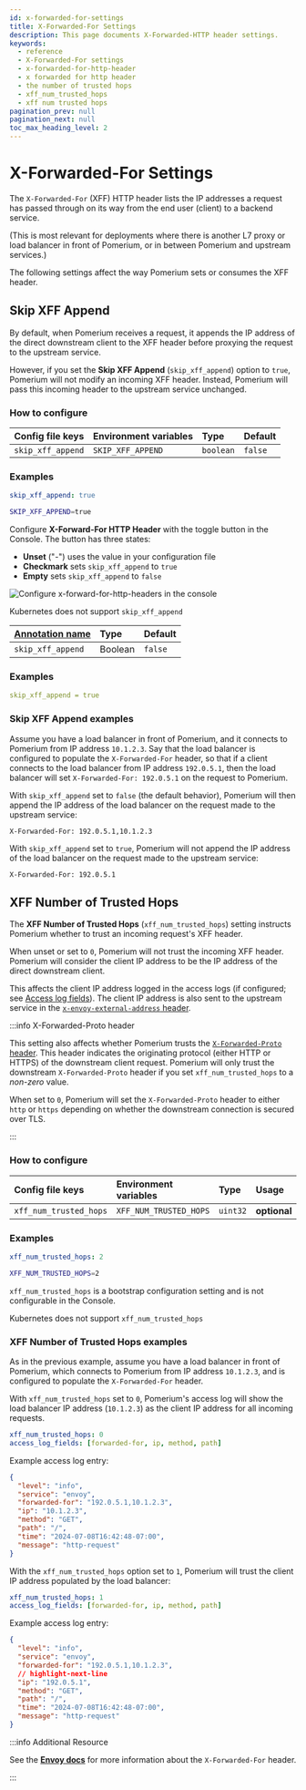 ```yaml
---
id: x-forwarded-for-settings
title: X-Forwarded-For Settings
description: This page documents X-Forwarded-HTTP header settings.
keywords:
  - reference
  - X-Forwarded-For settings
  - x-forwarded-for-http-header
  - x forwarded for http header
  - the number of trusted hops
  - xff_num_trusted_hops
  - xff num trusted hops
pagination_prev: null
pagination_next: null
toc_max_heading_level: 2
---
```



# X-Forwarded-For Settings

The `X-Forwarded-For` (XFF) HTTP header lists the IP addresses a request has passed through on its way from the end user (client) to a backend service.

(This is most relevant for deployments where there is another L7 proxy or load balancer in front of Pomerium, or in between Pomerium and upstream services.)

The following settings affect the way Pomerium sets or consumes the XFF header.

## Skip XFF Append

By default, when Pomerium receives a request, it appends the IP address of the direct downstream client to the XFF header before proxying the request to the upstream service.

However, if you set the **Skip XFF Append** (`skip_xff_append`) option to `true`, Pomerium will not modify an incoming XFF header. Instead, Pomerium will pass this incoming header to the upstream service unchanged.

### How to configure

<Tabs>
<TabItem value="Core" label="Core">

| **Config file keys** | **Environment variables** | **Type**  | **Default** |
| :------------------- | :------------------------ | :-------- | :---------- |
| `skip_xff_append`    | `SKIP_XFF_APPEND`         | `boolean` | `false`     |

### Examples

```yaml
skip_xff_append: true
```

```bash
SKIP_XFF_APPEND=true
```

</TabItem>
<TabItem value="Enterprise" label="Enterprise">

Configure **X-Forward-For HTTP Header** with the toggle button in the Console. The button has three states:

- **Unset** ("-") uses the value in your configuration file
- **Checkmark** sets `skip_xff_append` to `true`
- **Empty** sets `skip_xff_append` to `false`

![Configure x-forward-for-http-headers in the console](./img/headers/x-forwarded-for-http-header.png)

</TabItem>
<TabItem value="Kubernetes" label="Kubernetes">

Kubernetes does not support `skip_xff_append`

</TabItem>
<TabItem value="Terraform" label="Terraform">

| **[Annotation name](https://registry.terraform.io/providers/pomerium/pomerium/latest/docs/resources/settings)** | **Type** | **Default** |
| :-- | :-- | :-- |
| `skip_xff_append` | Boolean | `false` |

### Examples

```yaml
skip_xff_append = true
```

</TabItem>
</Tabs>

### Skip XFF Append examples

Assume you have a load balancer in front of Pomerium, and it connects to Pomerium from IP address `10.1.2.3`. Say that the load balancer is configured to populate the `X-Forwarded-For` header, so that if a client connects to the load balancer from IP address `192.0.5.1`, then the load balancer will set `X-Forwarded-For: 192.0.5.1` on the request to Pomerium.

With `skip_xff_append` set to `false` (the default behavior), Pomerium will then append the IP address of the load balancer on the request made to the upstream service:

```plain title="Request Details"
X-Forwarded-For: 192.0.5.1,10.1.2.3
```

With `skip_xff_append` set to `true`, Pomerium will not append the IP address of the load balancer on the request made to the upstream service:

```plain title="Request Details"
X-Forwarded-For: 192.0.5.1
```

## XFF Number of Trusted Hops

The **XFF Number of Trusted Hops** (`xff_num_trusted_hops`) setting instructs Pomerium whether to trust an incoming request's XFF header.

When unset or set to `0`, Pomerium will not trust the incoming XFF header. Pomerium will consider the client IP address to be the IP address of the direct downstream client.

This affects the client IP address logged in the access logs (if configured; see [Access log fields](/docs/reference/access-log-fields#access-log-fields-and-defaults)). The client IP address is also sent to the upstream service in the [`x-envoy-external-address` header](https://www.envoyproxy.io/docs/envoy/latest/configuration/http/http_conn_man/headers#x-envoy-external-address).

:::info X-Forwarded-Proto header

This setting also affects whether Pomerium trusts the [`X-Forwarded-Proto` header](https://developer.mozilla.org/en-US/docs/Web/HTTP/Headers/X-Forwarded-Proto). This header indicates the originating protocol (either HTTP or HTTPS) of the downstream client request. Pomerium will only trust the downstream `X-Forwarded-Proto` header if you set `xff_num_trusted_hops` to a _non-zero_ value.

When set to `0`, Pomerium will set the `X-Forwarded-Proto` header to either `http` or `https` depending on whether the downstream connection is secured over TLS.

:::

### How to configure

<Tabs>
<TabItem value="Core" label="Core">

| **Config file keys**   | **Environment variables** | **Type** | **Usage**    |
| :--------------------- | :------------------------ | :------- | :----------- |
| `xff_num_trusted_hops` | `XFF_NUM_TRUSTED_HOPS`    | `uint32` | **optional** |

### Examples

```yaml
xff_num_trusted_hops: 2
```

```bash
XFF_NUM_TRUSTED_HOPS=2
```

</TabItem>
<TabItem value="Enterprise" label="Enterprise">

`xff_num_trusted_hops` is a bootstrap configuration setting and is not configurable in the Console.

</TabItem>
<TabItem value="Kubernetes" label="Kubernetes">

Kubernetes does not support `xff_num_trusted_hops`

</TabItem>
</Tabs>

### XFF Number of Trusted Hops examples

As in the previous example, assume you have a load balancer in front of Pomerium, which connects to Pomerium from IP address `10.1.2.3`, and is configured to populate the `X-Forwarded-For` header.

With `xff_num_trusted_hops` set to `0`, Pomerium's access log will show the load balancer IP address (`10.1.2.3`) as the client IP address for all incoming requests.

```yaml {title="config.yaml"}
xff_num_trusted_hops: 0
access_log_fields: [forwarded-for, ip, method, path]
```

Example access log entry:

```json
{
  "level": "info",
  "service": "envoy",
  "forwarded-for": "192.0.5.1,10.1.2.3",
  "ip": "10.1.2.3",
  "method": "GET",
  "path": "/",
  "time": "2024-07-08T16:42:48-07:00",
  "message": "http-request"
}
```

With the `xff_num_trusted_hops` option set to `1`, Pomerium will trust the client IP address populated by the load balancer:

```yaml {title="config.yaml"}
xff_num_trusted_hops: 1
access_log_fields: [forwarded-for, ip, method, path]
```

Example access log entry:

```json
{
  "level": "info",
  "service": "envoy",
  "forwarded-for": "192.0.5.1,10.1.2.3",
  // highlight-next-line
  "ip": "192.0.5.1",
  "method": "GET",
  "path": "/",
  "time": "2024-07-08T16:42:48-07:00",
  "message": "http-request"
}
```

:::info Additional Resource

See the [**Envoy docs**](https://www.envoyproxy.io/docs/envoy/latest/configuration/http/http_conn_man/headers.html?highlight=skip_xff_append#x-forwarded-for) for more information about the `X-Forwarded-For` header.

:::
